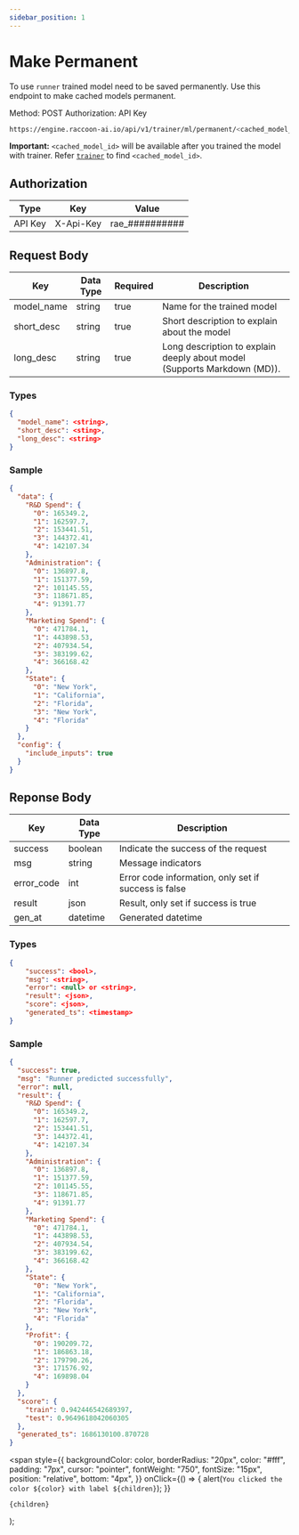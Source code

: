 ```yaml
---
sidebar_position: 1
---
```


# Make Permanent

To use <a>`runner`</a> trained model need to be saved permanently. Use this endpoint to make cached models permanent.

<Tooltip color="#3abe25">Method: POST</Tooltip> <Tooltip color="#Be2525">
  Authorization: API Key
</Tooltip>
<div style={{ marginBottom: "20px" }}></div>

```bash
https://engine.raccoon-ai.io/api/v1/trainer/ml/permanent/<cached_model_id>
```

**Important:** `<cached_model_id>` will be available after you trained the model with trainer. Refer <a href="/docs/category/trainer">`trainer`</a> to find `<cached_model_id>`.

## Authorization

| Type    | Key       | Value           |
| ------- | --------- | --------------- |
| API Key | X-Api-Key | rae\_########## |

## Request Body

| Key        | Data Type | Required | Description                                                              |
| ---------- | --------- | -------- | ------------------------------------------------------------------------ |
| model_name | string    | true     | Name for the trained model                                               |
| short_desc | string    | true     | Short description to explain about the model                             |
| long_desc  | string    | true     | Long description to explain deeply about model (Supports Markdown (MD)). |

### Types

```json
{
  "model_name": <string>,
  "short_desc": <sting>,
  "long_desc": <string>
}
```

### Sample

```json
{
  "data": {
    "R&D Spend": {
      "0": 165349.2,
      "1": 162597.7,
      "2": 153441.51,
      "3": 144372.41,
      "4": 142107.34
    },
    "Administration": {
      "0": 136897.8,
      "1": 151377.59,
      "2": 101145.55,
      "3": 118671.85,
      "4": 91391.77
    },
    "Marketing Spend": {
      "0": 471784.1,
      "1": 443898.53,
      "2": 407934.54,
      "3": 383199.62,
      "4": 366168.42
    },
    "State": {
      "0": "New York",
      "1": "California",
      "2": "Florida",
      "3": "New York",
      "4": "Florida"
    }
  },
  "config": {
    "include_inputs": true
  }
}
```

## Reponse Body

| Key        | Data Type | Description                                          |
| ---------- | --------- | ---------------------------------------------------- |
| success    | boolean   | Indicate the success of the request                  |
| msg        | string    | Message indicators                                   |
| error_code | int       | Error code information, only set if success is false |
| result     | json      | Result, only set if success is true                  |
| gen_at     | datetime  | Generated datetime                                   |

### Types

```json
{
    "success": <bool>,
    "msg": <string>,
    "error": <null> or <string>,
    "result": <json>,
    "score": <json>,
    "generated_ts": <timestamp>
}
```

### Sample

```json
{
  "success": true,
  "msg": "Runner predicted successfully",
  "error": null,
  "result": {
    "R&D Spend": {
      "0": 165349.2,
      "1": 162597.7,
      "2": 153441.51,
      "3": 144372.41,
      "4": 142107.34
    },
    "Administration": {
      "0": 136897.8,
      "1": 151377.59,
      "2": 101145.55,
      "3": 118671.85,
      "4": 91391.77
    },
    "Marketing Spend": {
      "0": 471784.1,
      "1": 443898.53,
      "2": 407934.54,
      "3": 383199.62,
      "4": 366168.42
    },
    "State": {
      "0": "New York",
      "1": "California",
      "2": "Florida",
      "3": "New York",
      "4": "Florida"
    },
    "Profit": {
      "0": 190209.72,
      "1": 186863.18,
      "2": 179790.26,
      "3": 171576.92,
      "4": 169898.04
    }
  },
  "score": {
    "train": 0.942446542689397,
    "test": 0.9649618042060305
  },
  "generated_ts": 1686130100.870728
}
```

  <span
    style={{
      backgroundColor: color,
      borderRadius: "20px",
      color: "#fff",
      padding: "7px",
      cursor: "pointer",
      fontWeight: "750",
      fontSize: "15px",
      position: "relative",
      bottom: "4px",
    }}
    onClick={() => {
      alert(`You clicked the color ${color} with label ${children}`);
    }}
  >
    {children}
  </span>
);
